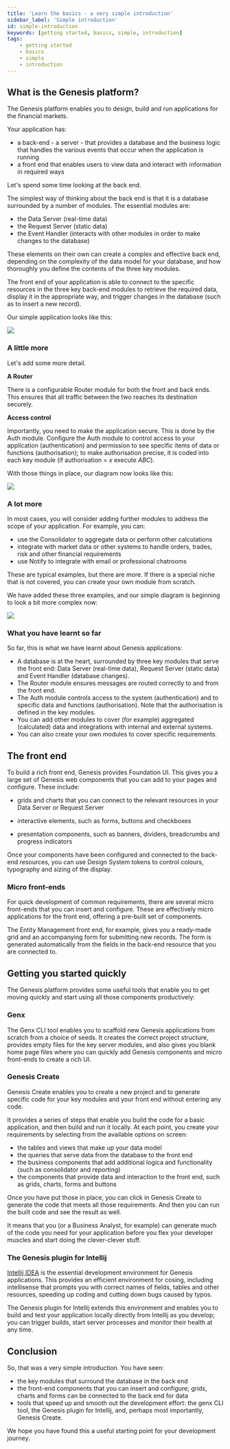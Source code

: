 ```yaml
---
title: 'Learn the basics - a very simple introduction'
sidebar_label: 'Simple introduction'
id: simple-introduction
keywords: [getting started, basics, simple, introduction]
tags:
    - getting started
    - basics
    - simple
    - introduction
---
```


## What is the Genesis platform?

The Genesis platform enables you to design, build and run applications for the financial markets. 

Your application has:

- a back-end - a server - that provides a database and the business logic that handles the various events that occur when the application is running
- a front end that enables users to view data and interact with information in required ways

Let's spend some time looking at the back end.

The simplest way of thinking about the back end is that it is a database surrounded by a number of modules. The essential modules are:

- the Data Server (real-time data)
- the Request Server (static data)
- the Event Handler (interacts with other modules in order to make changes to the database)

These elements on their own can create a complex and effective back end, depending on the complexity of the data model for your database, and how thoroughly you define the contents of the three key modules.

The front end of your application is able to connect to the specific resources in the three key back-end modules to retrieve the required data, display it in the appropriate way, and trigger changes in the database (such as to insert a new record).

Our simple application looks like this:

![](/img/simple-1.png)

### A little more

Let's add some more detail.

**A Router**

There is a configurable Router module for both the front and back ends. This ensures that all traffic between the two reaches its destination securely. 

**Access control**

Importantly, you need to make the application secure. This is done by the Auth module. Configure the Auth module to control access to your application (authentication) and permission to see specific items of data or functions (authorisation); to make authorisation precise, it is coded into each key module (if authorisation = *x* execute *ABC*).

With those things in place, our diagram now looks like this:

![](/img/simple-2.png)

### A lot more

In most cases, you will consider adding further modules to address the scope of your application.
For example, you can:

- use the Consolidator to aggregate data or perform other calculations
- integrate with market data or other systems to handle orders, trades, risk and other financial requirements
- use Notify to integrate with email or professional chatrooms

These are typical examples, but there are more. If there is a special niche that is not covered, you can create your own module from scratch.

We have added these three examples, and our simple diagram is beginning to look a bit  more complex now:

![](/img/simple-3.png)

### What you have learnt so far

So far, this is what we have learnt about Genesis applications:

- A database is at the heart, surrounded by three key modules that serve the front end: Data Server (real-time data), Request Server (static data) and Event Handler (database changes).
- The Router module ensures messages are routed correctly to and from the front end.
- The Auth module controls access to the system (authentication) and to specific data and functions (authorisation). Note that the authorisation is defined in the key modules.
- You can add other modules to cover (for example) aggregated (calculated) data and integrations with internal and external systems.
- You can also create your own modules to cover specific requirements.

## The front end
To build a rich front end, Genesis provides Foundation UI. This gives you a large set of Genesis web components that you can add to your pages and configure. These include:

- grids and charts that you can connect to the relevant resources in your Data Server or Request Server

- interactive elements, such as forms, buttons and checkboxes

- presentation components, such as banners, dividers, breadcrumbs and progress indicators

Once your components have been configured and connected to the back-end resources, you can use Design System tokens to control colours, typography and sizing of the display. 

### Micro front-ends
For quick development of common requirements, there are several micro front-ends that you can insert and configure. These are effectively micro applications for the front end, offering a pre-built set of components.

The Entity Management front end, for example, gives you a ready-made grid and an accompanying form for submitting new records. The form is generated automatically from the fields in the back-end resource that you are connected to.

## Getting you started quickly
The Genesis platform provides some useful tools that enable you to get moving quickly and start using all those components productively:

### Genx
The Genx CLI tool enables you to scaffold new Genesis applications from scratch from a choice of seeds. It creates the correct project structure, provides empty files for the key server modules, and also gives you blank home page files where you can quickly add Genesis components and micro front-ends to create a rich UI.

### Genesis Create 
Genesis Create enables you to create a new project and to generate specific code for your key modules and your front end without entering any code. 

It provides a series of steps that enable you build the code for a basic application, and then build and run it locally. At each point, you create your requirements by selecting from the available options on screen:

- the tables and views that make up your data model
- the queries that serve data from the database to the front end
- the business components that add additional logica and functionality (such as consolidator and reporting)
- the components that provide data and interaction to the front end, such as grids, charts, forms and buttons

Once you have put those in place, you can click in Genesis Create to generate the code that meets all those requirements. And then you can run the built code and see the result as well.

It means that you (or a Business Analyst, for example) can generate much of the code you need for your application before you flex your developer muscles and start doing the clever-clever stuff.

### The Genesis plugin for Intellij
[Intellij IDEA](https://www.jetbrains.com/idea/) is the essential development environment for Genesis applications. This provides an efficient environment for cosing, including intellisense that prompts you with correct names of fields, tables and other resources, speeding up coding and cutting down bugs caused by typos.

The Genesis plugin for Intellij extends this environment and enables you to build and test your application locally directly from Intellij as you develop; you can trigger builds, start server processes and monitor their health at any time. 

## Conclusion
So, that was a very simple introduction. You have seen:

- the key modules that surround the database in the back end
- the front-end components that you can insert and configure; grids, charts and forms can be connected to the back end for data
- tools that speed up and smooth out the development effort: the genx CLI tool, the Genesis plugin for Intellij, and, perhaps most importantly, Genesis Create.

We hope you have found this a useful starting point for your development journey.

